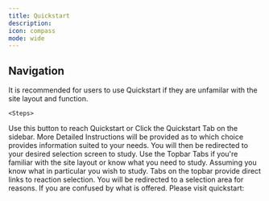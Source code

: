 ```yaml
---
title: Quickstart
description: 
icon: compass
mode: wide
---
```



## Navigation
<Tabs>
  <Tab title="Using Quickstart">

<Tip>It is recommended for users to use Quickstart if they are unfamilar with the site layout and function.</Tip>

    <Steps>
  <Step title="Go to Quickstart">
    Use this button to reach Quickstart or Click the Quickstart Tab on the sidebar.
    <StartButton />
  </Step>
  <Step title="Choose Tutorials or Overviews">
    More Detailed Instructions will be provided as to which choice provides information suited to your needs.
  </Step>
  <Step title="Enjoy Studying!">
    You will then be redirected to your desired selection screen to study.
  </Step>
</Steps>
  </Tab>
  <Tab title="Using Topbar Tabs">
  <Tip>Use the Topbar Tabs if you're familiar with the site layout or know what you need to study.</Tip>
    <Steps>
  <Step title="Choose Tutorials or Overviews.">
    Assuming you know what in particular you wish to study. Tabs on the topbar provide direct links to reaction selection.
  </Step>
  <Step title="Enjoy Studying!">
    You will be redirected to a selection area for reasons. If you are confused by what is offered. Please visit quickstart:
    <StartButton />
  </Step>
</Steps>
  </Tab>
</Tabs>

<br />

<Banner />



